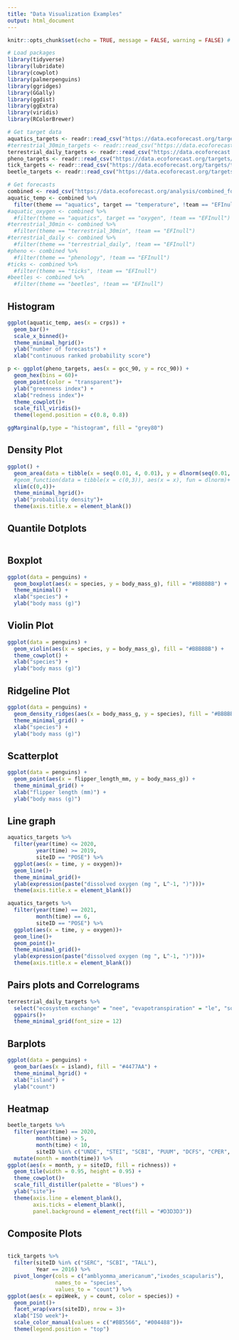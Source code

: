 ```yaml
---
title: "Data Visualization Examples"
output: html_document
---
```


```r
knitr::opts_chunk$set(echo = TRUE, message = FALSE, warning = FALSE) # Show code and plots

# Load packages
library(tidyverse)
library(lubridate)
library(cowplot)
library(palmerpenguins)
library(ggridges)
library(GGally)
library(ggdist)
library(ggExtra)
library(viridis)
library(RColorBrewer)

# Get target data
aquatics_targets <- readr::read_csv("https://data.ecoforecast.org/targets/aquatics/aquatics-targets.csv.gz")
#terrestrial_30min_targets <- readr::read_csv("https://data.ecoforecast.org/targets/terrestrial/terrestrial_30min-targets.csv.gz", guess_max = 1e6)
terrestrial_daily_targets <- readr::read_csv("https://data.ecoforecast.org/targets/terrestrial/terrestrial_daily-targets.csv.gz", guess_max = 1e6)
pheno_targets <- readr::read_csv("https://data.ecoforecast.org/targets/phenology/phenology-targets.csv.gz")
tick_targets <- readr::read_csv("https://data.ecoforecast.org/targets/ticks/ticks-targets.csv.gz")
beetle_targets <- readr::read_csv("https://data.ecoforecast.org/targets/beetles/beetles-targets.csv.gz", guess_max = 1e6)

# Get forecasts
combined <- read_csv("https://data.ecoforecast.org/analysis/combined_forecasts_scores.csv.gz")
aquatic_temp <- combined %>% 
  filter(theme == "aquatics", target == "temperature", !team == "EFInull")
#aquatic_oxygen <- combined %>%
  #filter(theme == "aquatics", target == "oxygen", !team == "EFInull")
#terrestrial_30min <- combined %>% 
  #filter(theme == "terrestrial_30min", !team == "EFInull")
#terrestrial_daily <- combined %>% 
  #filter(theme == "terrestrial_daily", !team == "EFInull")
#pheno <- combined %>% 
  #filter(theme == "phenology", !team == "EFInull")
#ticks <- combined %>% 
  #filter(theme == "ticks", !team == "EFInull")
#beetles <- combined %>% 
  #filter(theme == "beetles", !team == "EFInull")
```

## Histogram

```r

ggplot(aquatic_temp, aes(x = crps)) +
  geom_bar()+
  scale_x_binned()+
  theme_minimal_hgrid()+
  ylab("number of forecasts") + 
  xlab("continuous ranked probability score")
```
```r
p <- ggplot(pheno_targets, aes(x = gcc_90, y = rcc_90)) +
  geom_hex(bins = 60)+
  geom_point(color = "transparent")+
  ylab("greenness index") + 
  xlab("redness index")+
  theme_cowplot()+
  scale_fill_viridis()+
  theme(legend.position = c(0.8, 0.8))

ggMarginal(p,type = "histogram", fill = "grey80")

```

## Density Plot

```r
ggplot() +
  geom_area(data = tibble(x = seq(0.01, 4, 0.01), y = dlnorm(seq(0.01, 4, 0.01))), aes(x = x, y = y), fill = "#4477AA", color = "black")+
  #geom_function(data = tibble(x = c(0,3)), aes(x = x), fun = dlnorm)+
  xlim(c(0,4))+
  theme_minimal_hgrid()+
  ylab("probability density")+
  theme(axis.title.x = element_blank())
```

## Quantile Dotplots

```r

```

## Boxplot 

```r
ggplot(data = penguins) +
  geom_boxplot(aes(x = species, y = body_mass_g), fill = "#BBBBBB") +
  theme_minimal() +
  xlab("species") +
  ylab("body mass (g)")
```

## Violin Plot

```r
ggplot(data = penguins) +
  geom_violin(aes(x = species, y = body_mass_g), fill = "#BBBBBB") +
  theme_cowplot() +
  xlab("species") +
  ylab("body mass (g)")
```

## Ridgeline Plot 

```r
ggplot(data = penguins) +
  geom_density_ridges(aes(x = body_mass_g, y = species), fill = "#BBBBBB") +
  theme_minimal_grid() +
  xlab("species") +
  ylab("body mass (g)")
```

## Scatterplot

```r
ggplot(data = penguins) +
  geom_point(aes(x = flipper_length_mm, y = body_mass_g)) +
  theme_minimal_grid() +
  xlab("flipper length (mm)") +
  ylab("body mass (g)")
```

## Line graph

```r
aquatics_targets %>% 
  filter(year(time) <= 2020, 
         year(time) >= 2019,
         siteID == "POSE") %>%
  ggplot(aes(x = time, y = oxygen))+
  geom_line()+
  theme_minimal_grid()+
  ylab(expression(paste("dissolved oxygen (mg ", L^-1, ")")))+
  theme(axis.title.x = element_blank())
```

```r
aquatics_targets %>% 
  filter(year(time) == 2021, 
         month(time) == 6,
         siteID == "POSE") %>%
  ggplot(aes(x = time, y = oxygen))+
  geom_line()+
  geom_point()+
  theme_minimal_grid()+
  ylab(expression(paste("dissolved oxygen (mg ", L^-1, ")")))+
  theme(axis.title.x = element_blank())
```

## Pairs plots and Correlograms

```r
terrestrial_daily_targets %>%
  select("ecosystem exchange" = "nee", "evapotranspiration" = "le", "soil moisture" = "vswc") %>% 
  ggpairs()+
  theme_minimal_grid(font_size = 12)
```

## Barplots

```r
ggplot(data = penguins) +
  geom_bar(aes(x = island), fill = "#4477AA") +
  theme_minimal_hgrid() +
  xlab("island") +
  ylab("count")
```

## Heatmap

```r
beetle_targets %>%
  filter(year(time) == 2020,
         month(time) > 5,
         month(time) < 10,
         siteID %in% c("UNDE", "STEI", "SCBI", "PUUM", "DCFS", "CPER", "BLAN")) %>%
  mutate(month = month(time)) %>%
ggplot(aes(x = month, y = siteID, fill = richness)) +
  geom_tile(width = 0.95, height = 0.95) + 
  theme_cowplot()+
  scale_fill_distiller(palette = "Blues") +
  ylab("site")+
  theme(axis.line = element_blank(),
        axis.ticks = element_blank(),
        panel.background = element_rect(fill = "#D3D3D3"))
```

## Composite Plots

```r

```

```r
tick_targets %>% 
  filter(siteID %in% c("SERC", "SCBI", "TALL"),
         Year == 2016) %>%
  pivot_longer(cols = c("amblyomma_americanum","ixodes_scapularis"),
               names_to = "species", 
               values_to = "count") %>%
ggplot(aes(x = epiWeek, y = count, color = species)) +
  geom_point()+
  facet_wrap(vars(siteID), nrow = 3)+
  xlab("ISO week")+
  scale_color_manual(values = c("#BB5566", "#004488"))+
  theme(legend.position = "top")
```
